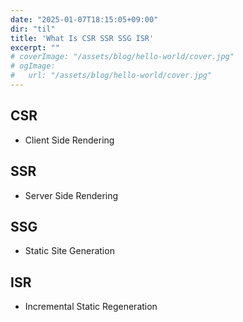 ```yaml
---
date: "2025-01-07T18:15:05+09:00"
dir: "til"
title: 'What Is CSR SSR SSG ISR'
excerpt: ""
# coverImage: "/assets/blog/hello-world/cover.jpg"
# ogImage:
#   url: "/assets/blog/hello-world/cover.jpg"
---
```


## CSR
- Client Side Rendering

## SSR 
- Server Side Rendering

## SSG
- Static Site Generation

## ISR
- Incremental Static Regeneration